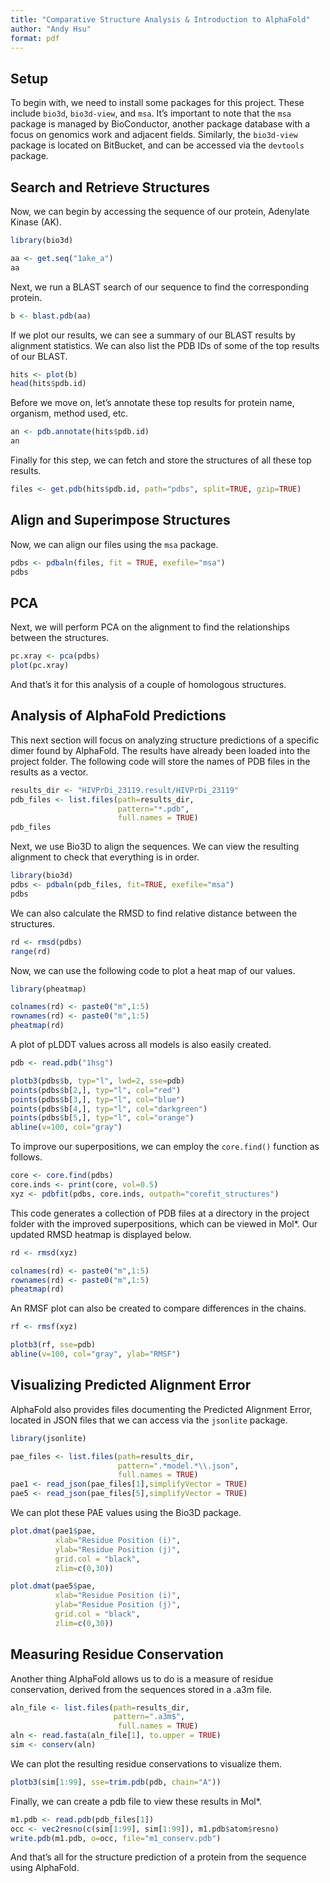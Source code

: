 ```yaml
---
title: "Comparative Structure Analysis & Introduction to AlphaFold"
author: "Andy Hsu"
format: pdf
---
```


## Setup

To begin with, we need to install some packages for this project. These include `bio3d`, `bio3d-view`, and `msa`. It's important to note that the `msa` package is managed by BioConductor, another package database with a focus on genomics work and adjacent fields. Similarly, the `bio3d-view` package is located on BitBucket, and can be accessed via the `devtools` package.

## Search and Retrieve Structures

Now, we can begin by accessing the sequence of our protein, Adenylate Kinase (AK).

```r
library(bio3d)

aa <- get.seq("1ake_a")
aa
```

Next, we run a BLAST search of our sequence to find the corresponding protein.

```r
b <- blast.pdb(aa)
```

If we plot our results, we can see a summary of our BLAST results by alignment statistics. We can also list the PDB IDs of some of the top results of our BLAST.

```r
hits <- plot(b)
head(hits$pdb.id)
```

Before we move on, let's annotate these top results for protein name, organism, method used, etc.

```r
an <- pdb.annotate(hits$pdb.id)
an
```

Finally for this step, we can fetch and store the structures of all these top results.

```r
files <- get.pdb(hits$pdb.id, path="pdbs", split=TRUE, gzip=TRUE)
```

## Align and Superimpose Structures

Now, we can align our files using the `msa` package.

```r
pdbs <- pdbaln(files, fit = TRUE, exefile="msa")
pdbs
```

## PCA

Next, we will perform PCA on the alignment to find the relationships between the structures.

```r
pc.xray <- pca(pdbs)
plot(pc.xray)
```

And that's it for this analysis of a couple of homologous structures.

## Analysis of AlphaFold Predictions

This next section will focus on analyzing structure predictions of a specific dimer found by AlphaFold. The results have already been loaded into the project folder. The following code will store the names of PDB files in the results as a vector.

```r
results_dir <- "HIVPrDi_23119.result/HIVPrDi_23119"
pdb_files <- list.files(path=results_dir,
                        pattern="*.pdb",
                        full.names = TRUE)
pdb_files
```

Next, we use Bio3D to align the sequences. We can view the resulting alignment to check that everything is in order.

```r
library(bio3d)
pdbs <- pdbaln(pdb_files, fit=TRUE, exefile="msa")
pdbs
```

We can also calculate the RMSD to find relative distance between the structures.

```r
rd <- rmsd(pdbs)
range(rd)
```

Now, we can use the following code to plot a heat map of our values.

```r
library(pheatmap)

colnames(rd) <- paste0("m",1:5)
rownames(rd) <- paste0("m",1:5)
pheatmap(rd)
```

A plot of pLDDT values across all models is also easily created.

```r
pdb <- read.pdb("1hsg")

plotb3(pdbs$b, typ="l", lwd=2, sse=pdb)
points(pdbs$b[2,], typ="l", col="red")
points(pdbs$b[3,], typ="l", col="blue")
points(pdbs$b[4,], typ="l", col="darkgreen")
points(pdbs$b[5,], typ="l", col="orange")
abline(v=100, col="gray")
```

To improve our superpositions, we can employ the `core.find()` function as follows.

```r
core <- core.find(pdbs)
core.inds <- print(core, vol=0.5)
xyz <- pdbfit(pdbs, core.inds, outpath="corefit_structures")
```

This code generates a collection of PDB files at a directory in the project folder with the improved superpositions, which can be viewed in Mol\*. Our updated RMSD heatmap is displayed below.

```r
rd <- rmsd(xyz)

colnames(rd) <- paste0("m",1:5)
rownames(rd) <- paste0("m",1:5)
pheatmap(rd)
```

An RMSF plot can also be created to compare differences in the chains.

```r
rf <- rmsf(xyz)

plotb3(rf, sse=pdb)
abline(v=100, col="gray", ylab="RMSF")
```

## Visualizing Predicted Alignment Error

AlphaFold also provides files documenting the Predicted Alignment Error, located in JSON files that we can access via the `jsonlite` package.

```r
library(jsonlite)

pae_files <- list.files(path=results_dir,
                        pattern=".*model.*\\.json",
                        full.names = TRUE)
pae1 <- read_json(pae_files[1],simplifyVector = TRUE)
pae5 <- read_json(pae_files[5],simplifyVector = TRUE)
```

We can plot these PAE values using the Bio3D package.

```r
plot.dmat(pae1$pae, 
          xlab="Residue Position (i)",
          ylab="Residue Position (j)",
          grid.col = "black",
          zlim=c(0,30))
```

```r
plot.dmat(pae5$pae, 
          xlab="Residue Position (i)",
          ylab="Residue Position (j)",
          grid.col = "black",
          zlim=c(0,30))
```

## Measuring Residue Conservation

Another thing AlphaFold allows us to do is a measure of residue conservation, derived from the sequences stored in a .a3m file.

```r
aln_file <- list.files(path=results_dir,
                       pattern=".a3m$",
                        full.names = TRUE)
aln <- read.fasta(aln_file[1], to.upper = TRUE)
sim <- conserv(aln)
```

We can plot the resulting residue conservations to visualize them.

```r
plotb3(sim[1:99], sse=trim.pdb(pdb, chain="A"))
```

Finally, we can create a pdb file to view these results in Mol\*.

```r
m1.pdb <- read.pdb(pdb_files[1])
occ <- vec2resno(c(sim[1:99], sim[1:99]), m1.pdb$atom$resno)
write.pdb(m1.pdb, o=occ, file="m1_conserv.pdb")
```

And that's all for the structure prediction of a protein from the sequence using AlphaFold.